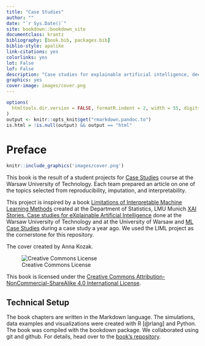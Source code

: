 ```yaml
--- 
title: "Case Studies"
author: ""
date: "`r Sys.Date()`"
site: bookdown::bookdown_site
documentclass: krantz
bibliography: [book.bib, packages.bib]
biblio-style: apalike
link-citations: yes
colorlinks: yes
lot: False
lof: False
description: "Case studies for explainable artificial intelligence, deep learning, machine learning."
graphics: yes
cover-image: images/cover.png
---
```



```r
options(
  htmltools.dir.version = FALSE, formatR.indent = 2, width = 55, digits = 4
)
output <- knitr::opts_knit$get("rmarkdown.pandoc.to")
is.html = !is.null(output) && output == "html"
```


# Preface {-}

```r
knitr::include_graphics('images/cover.png')
```





This book is the result of a student projects for [Case Studies](https://github.com/mini-pw/2021L-WarsztatyBadawcze) course at the Warsaw University of Technology. Each team prepared an article on one of the topics selected from reproducibility, imputation, and interpretability.

This project is inspired by a book [Limitations of Interpretable Machine Learning Methods](https://compstat-lmu.github.io/iml_methods_limitations/) created at the Department of Statistics, LMU Munich [XAI Stories. Case studies for eXplainable Artificial Intelligence](https://pbiecek.github.io/xai_stories/) done at the Warsaw University of Technology and at the University of Warsaw and [ML Case Studies](https://mini-pw.github.io/2020L-WB-Book/) during a case study a year ago.
We used the LIML project as the cornerstone for this repository.

The cover created by Anna Kozak.

![Creative Commons License](images/by-nc-sa.png)

This book is licensed under the [Creative Commons Attribution-NonCommercial-ShareAlike 4.0 International License](http://creativecommons.org/licenses/by-nc-sa/4.0/).

\mainmatter

<!-- Technical setup -->
## Technical Setup {-}
The book chapters are written in the Markdown language.
The simulations, data examples and visualizations were created with R [@rlang] and Python.
The book was compiled with the bookdown package.
We collaborated using git and github.
For details, head over to the [book's repository](https://github.com/mini-pw/2021L-WB-Book).

